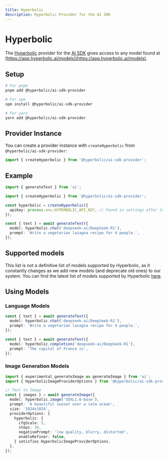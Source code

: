 ```yaml
---
title: Hyperbolic
description: Hyperbolic Provider for the AI SDK
---
```


# Hyperbolic

The [Hyperbolic](https://hyperbolic.ai/) provider for the [AI SDK](https://ai-sdk.dev) gives access to any model found at [https://app.hyperbolic.ai/models](https://app.hyperbolic.ai/models).

## Setup

```bash
# For pnpm
pnpm add @hyperbolic/ai-sdk-provider

# For npm
npm install @hyperbolic/ai-sdk-provider

# For yarn
yarn add @hyperbolic/ai-sdk-provider
```

## Provider Instance

You can create a provider instance with `createHyperbolic` from `@hyperbolic/ai-sdk-provider`:

```ts
import { createHyperbolic } from '@hyperbolic/ai-sdk-provider';
```

## Example

```ts
import { generateText } from 'ai';

import { createHyperbolic } from '@hyperbolic/ai-sdk-provider';

const hyperbolic = createHyperbolic({
  apiKey: process.env.HYPERBOLIC_API_KEY, // Found in settings after logging in at https://app.hyperbolic.ai
});

const { text } = await generateText({
  model: hyperbolic.chat('deepseek-ai/DeepSeek-R1'),
  prompt: 'Write a vegetarian lasagna recipe for 4 people.',
});
```

## Supported models

This list is not a definitive list of models supported by Hyperbolic, as it constantly changes as we add new models (and deprecate old ones) to our system.
You can find the latest list of models supported by Hyperbolic [here](https://openrouter.ai/models?fmt=cards&providers=Hyperbolic).

## Using Models

### Language Models

```ts
const { text } = await generateText({
  model: hyperbolic.chat('deepseek-ai/DeepSeek-R1'),
  prompt: 'Write a vegetarian lasagna recipe for 4 people.',
});

const { text } = await generateText({
  model: hyperbolic.completion('deepseek-ai/DeepSeek-R1'),
  prompt: 'The capital of France is',
});
```

### Image Generation Models

```ts
import { experimental_generateImage as generateImage } from 'ai';
import { HyperbolicImageProviderOptions } from '@hyperbolic/ai-sdk-provider';

// Text to Image
const { images } = await generateImage({
  model: hyperbolic.image('SDXL1.0-base'),
  prompt: 'A beautiful sunset over a calm ocean',
  size: '1024x1024',
  providerOptions: {
    hyperbolic: {
      cfgScale: 5,
      steps: 30,
      negativePrompt: 'low quality, blurry, distorted',
      enableRefiner: false,
    } satisfies HyperbolicImageProviderOptions,
  },
});
```
